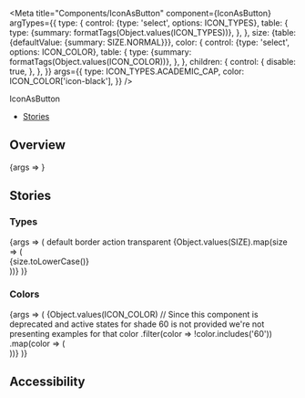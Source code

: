 
<Meta
  title="Components/IconAsButton"
  component={IconAsButton}
  argTypes={{
    type: {
      control: {type: 'select', options: ICON_TYPES},
      table: {
        type: {summary: formatTags(Object.values(ICON_TYPES))},
      },
    },
    size: {table: {defaultValue: {summary: SIZE.NORMAL}}},
    color: {
      control: {type: 'select', options: ICON_COLOR},
      table: {
        type: {summary: formatTags(Object.values(ICON_COLOR))},
      },
    },
    children: {
      control: {
        disable: true,
      },
    },
  }}
  args={{
    type: ICON_TYPES.ACADEMIC_CAP,
    color: ICON_COLOR['icon-black'],
  }}
/>

<PageHeader>IconAsButton</PageHeader>

- [Stories](#stories)

## Overview

<Canvas>
  <Story name="Default">{args => <IconAsButton {...args} />}</Story>
</Canvas>

<ArgsTable story="Default" />

## Stories

### Types

<Canvas>
  <Story name="Types">
    {args => (
      <StoryVariantTable className="sg-button-stories-table">
        <thead>
          <tr>
            <th />
            <th>
              <Headline
                extraBold
                transform="uppercase"
                as="span"
                color="text-gray-40"
                size="medium"
              >
                default
              </Headline>
            </th>
            <th>
              <Headline
                extraBold
                transform="uppercase"
                as="span"
                color="text-gray-40"
                size="medium"
              >
                border
              </Headline>
            </th>
            <th>
              <Headline
                extraBold
                transform="uppercase"
                as="span"
                color="text-gray-40"
                size="medium"
              >
                action
              </Headline>
            </th>
            <th>
              <Headline
                extraBold
                transform="uppercase"
                as="span"
                color="text-gray-40"
                size="medium"
              >
                transparent
              </Headline>
            </th>
          </tr>
        </thead>
        <tbody>
          {Object.values(SIZE).map(size => (
            <tr key={size}>
              <td>
                <div
                  style={{
                    height: 40,
                    display: 'flex',
                    alignItems: 'center',
                  }}
                >
                  <Headline
                    extraBold
                    transform="uppercase"
                    as="span"
                    color="text-gray-40"
                    size="medium"
                  >
                    {size.toLowerCase()}
                  </Headline>
                </div>
              </td>
              <td>
                <div>
                  <IconAsButton {...args} size={size} />
                </div>
              </td>
              <td>
                <IconAsButton {...args} size={size} border />
              </td>
              <td>
                <IconAsButton {...args} size={size} action />
              </td>
              <td>
                <IconAsButton {...args} size={size} transparent />
              </td>
            </tr>
          ))}
        </tbody>
      </StoryVariantTable>
    )}
  </Story>
</Canvas>

### Colors

<Canvas>
  <Story name="Colors">
    {args => (
      <Flex wrap>
        {Object.values(ICON_COLOR)
          // Since this component is deprecated and active states for shade 60 is not provided we're not presenting examples for that color
          .filter(color => !color.includes('60'))
          .map(color => (
            <div
              key={color}
              className={classnames('sg-icon-story-variant', {
                'sg-story-variant-dark-box': color === ICON_COLOR['icon-white'],
              })}
              style={{padding: 10}}
            >
              <IconAsButton {...args} color={color} />
            </div>
          ))}
      </Flex>
    )}
  </Story>
</Canvas>

## Accessibility

<IconAsButtonA11y />
